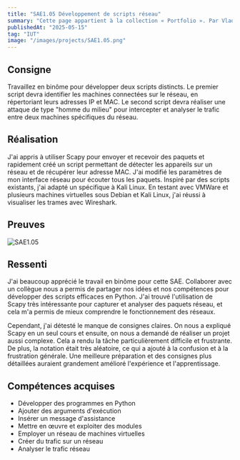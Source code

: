 ```yaml
---
title: "SAE1.05 Développement de scripts réseau"
summary: "Cette page appartient à la collection « Portfolio ». Par Vladimir Nechaev."
publishedAt: "2025-05-15"
tag: "IUT"
image: "/images/projects/SAE1.05.png"
---
```


## Consigne

Travaillez en binôme pour développer deux scripts distincts. Le premier script devra identifier les machines connectées sur le réseau, en répertoriant leurs adresses IP et MAC. Le second script devra réaliser une attaque de type "homme du milieu" pour intercepter et analyser le trafic entre deux machines spécifiques du réseau.

## Réalisation

J'ai appris à utiliser Scapy pour envoyer et recevoir des paquets et rapidement créé un script permettant de détecter les appareils sur un réseau et de récupérer leur adresse MAC. J'ai modifié les paramètres de mon interface réseau pour écouter tous les paquets. Inspiré par des scripts existants, j'ai adapté un spécifique à Kali Linux. En testant avec VMWare et plusieurs machines virtuelles sous Debian et Kali Linux, j'ai réussi à visualiser les trames avec Wireshark.

## Preuves

![SAE1.05](/images/projects/SAE1.05.png)

## Ressenti

J'ai beaucoup apprécié le travail en binôme pour cette SAE. Collaborer avec un collègue nous a permis de partager nos idées et nos compétences pour développer des scripts efficaces en Python. J'ai trouvé l'utilisation de Scapy très intéressante pour capturer et analyser des paquets réseau, et cela m'a permis de mieux comprendre le fonctionnement des réseaux.

Cependant, j'ai détesté le manque de consignes claires. On nous a expliqué Scapy en un seul cours et ensuite, on nous a demandé de réaliser un projet aussi complexe. Cela a rendu la tâche particulièrement difficile et frustrante. De plus, la notation était très aléatoire, ce qui a ajouté à la confusion et à la frustration générale. Une meilleure préparation et des consignes plus détaillées auraient grandement amélioré l'expérience et l'apprentissage.

## Compétences acquises

- Développer des programmes en Python
- Ajouter des arguments d'exécution
- Insérer un message d'assistance
- Mettre en œuvre et exploiter des modules
- Employer un réseau de machines virtuelles
- Créer du trafic sur un réseau
- Analyser le trafic réseau

